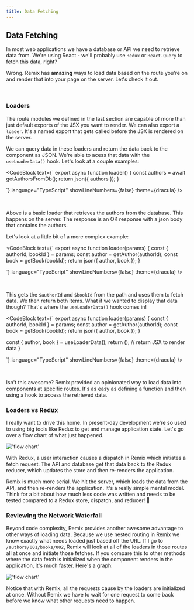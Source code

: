 ```yaml
---
title: Data Fetching
---
```



## Data Fetching

In most web applications we have a database or API we need to retrieve data
from. We're using React - we'll probably use `Redux` or `React-Query` to fetch
this data, right?

Wrong. Remix has **amazing** ways to load data based on the route you're on and
render that into your page on the server. Let's check it out.

<br />

### Loaders

The route modules we defined in the last section are capable of more than just
default exports of the JSX you want to render. We can also export a `loader`.
It's a named export that gets called before the JSX is rendered on the server.

We can query data in these loaders and return the data back to the component as
JSON. We're able to acess that data with the `useLoaderData()` hook. Let's look
at a couple examples:

<CodeBlock
  text={`
export async function loader() {
  const authors = await getAuthorsFromDb();
  return json({ authors });
}

`} language="TypeScript" showLineNumbers={false} theme={dracula} />

<br />

Above is a basic loader that retrieves the authors from the database. This
happens on the server. The response is an OK response with a json body that
contains the authors.

Let's look at a little bit of a more complex example:

<CodeBlock
  text={`
export async function loader(params) {
  const { authorId, bookId } = params;
  const author = getAuthor(authorId);
  const book = getBook(bookId);
  return json({ author, book });
}

`} language="TypeScript" showLineNumbers={false} theme={dracula} />

<br />

This gets the `$authorId` and `$bookId` from the path and uses them to fetch
data. We then return both items. What if we wanted to display that data though?
That's where the `useLoaderData()` hook comes in!

<CodeBlock
  text={`
export async function loader(params) {
  const { authorId, bookId } = params;
  const author = getAuthor(authorId);
  const book = getBook(bookId);
  return json({ author, book });
}

  const { author, book } = useLoaderData();
  return (); // return JSX to render data
}

`} language="TypeScript" showLineNumbers={false} theme={dracula} />

<br />

Isn't this awesome? Remix provided an opinionated way to load data into
components at specific routes. It's as easy as defining a function and then
using a hook to access the retrieved data.

### Loaders vs Redux

I really want to drive this home. In present-day development we're so used to
using big tools like Redux to get and manage application state. Let's go over a
flow chart of what just happened.

!['flow chart'](https://cdn.discordapp.com/attachments/364530689695154177/1048262781176127508/image.png)

With Redux, a user interaction causes a dispatch in Remix which initiates a
fetch request. The API and database get that data back to the Redux reducer,
which updates the store and then re-renders the application.

Remix is much more serial. We hit the server, which loads the data from the API,
and then re-renders the application. It's a really simple mental model. Think
for a bit about how much less code was written and needs to be tested compared
to a Redux store, dispatch, and reducer! 🤯

### Reviewing the Network Waterfall

Beyond code complexity, Remix provides another awesome advantage to other ways
of loading data. Because we use nested routing in Remix we know exactly what
needs loaded just based off the URL. If I go to `/authors/001/books/002`, Remix
will look at all of the loaders in those routes all at once and initiate those
fetches. If you compare this to other methods where the data fetch is
initialized when the component renders in the application, it's much faster.
Here's a graph:

!['flow chart'](https://imgur.com/i2ft5RB.png)

Notice that with Remix, all the requests cause by the loaders are initialized at
once. Without Remix we have to wait for one request to come back before we know
what other requests need to happen.
